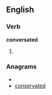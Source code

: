 
==English==

===Verb===
'''conversated'''

# {{past of|[[conversate]]}}

===Anagrams===
* {{alphagram|acdeenorstv}}
* [[conservated#English|conservated]]
